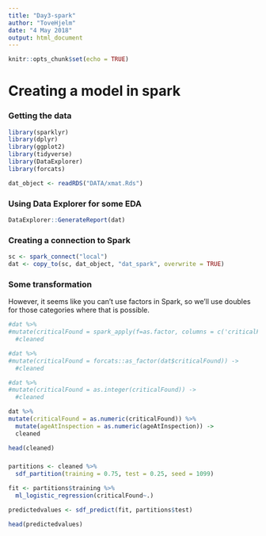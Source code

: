 ```yaml
---
title: "Day3-spark"
author: "ToveHjelm"
date: "4 May 2018"
output: html_document
---
```


```r
knitr::opts_chunk$set(echo = TRUE)
```

# Creating a model in spark

### Getting the data

```r
library(sparklyr)
library(dplyr)
library(ggplot2)
library(tidyverse)
library(DataExplorer)
library(forcats)

dat_object <- readRDS("DATA/xmat.Rds")


```

### Using Data Explorer for some EDA

```r
DataExplorer::GenerateReport(dat)
```
### Creating a connection to Spark
```r
sc <- spark_connect("local")
dat <- copy_to(sc, dat_object, "dat_spark", overwrite = TRUE)  
```

### Some transformation
However, it seems like you can't use factors in Spark, so we'll use doubles for those categories where that is possible. 

```r
#dat %>% 
#mutate(criticalFound = spark_apply(f=as.factor, columns = c('criticalFound'))) ->
  #cleaned

#dat %>% 
#mutate(criticalFound = forcats::as_factor(dat$criticalFound)) ->
  #cleaned

#dat %>% 
#mutate(criticalFound = as.integer(criticalFound)) ->
  #cleaned

dat %>% 
mutate(criticalFound = as.numeric(criticalFound)) %>% 
  mutate(ageAtInspection = as.numeric(ageAtInspection)) ->
  cleaned

head(cleaned)

```

### 

```r

partitions <- cleaned %>%
  sdf_partition(training = 0.75, test = 0.25, seed = 1099)

fit <- partitions$training %>%
  ml_logistic_regression(criticalFound~.)

predictedvalues <- sdf_predict(fit, partitions$test)

head(predictedvalues)

```


